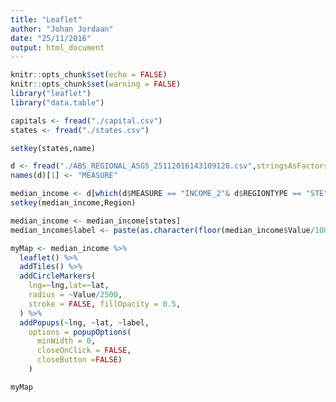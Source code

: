 ```yaml
---
title: "Leaflet"
author: "Johan Jordaan"
date: "25/11/2016"
output: html_document
---
```


```r
knitr::opts_chunk$set(echo = FALSE)
knitr::opts_chunk$set(warning = FALSE)
library("leaflet")
library("data.table")
```

```r
capitals <- fread("./capital.csv")
states <- fread("./states.csv")

setkey(states,name)

d <- fread("./ABS_REGIONAL_ASGS_25112016143109128.csv",stringsAsFactors = TRUE)
names(d)[1] <- "MEASURE"

median_income <- d[which(d$MEASURE == "INCOME_2"& d$REGIONTYPE == "STE"),]
setkey(median_income,Region)

median_income <- median_income[states]
median_income$label <- paste(as.character(floor(median_income$Value/1000)),"K")

myMap <- median_income %>%
  leaflet() %>%
  addTiles() %>%
  addCircleMarkers(
    lng=~lng,lat=~lat,
    radius = ~Value/2500,
    stroke = FALSE, fillOpacity = 0.5,
  ) %>%
  addPopups(~lng, ~lat, ~label, 
    options = popupOptions(
      minWidth = 0, 
      closeOnClick = FALSE, 
      closeButton =FALSE)
    )

myMap

```
